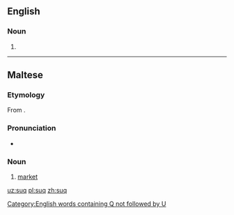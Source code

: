 ==English==

===Noun===
{{en-noun}}

# {{alternative spelling of|souq|lang=en}}

[[Category:English words containing Q not followed by U]]
----

==Maltese==

===Etymology===
From {{etyl|ar|mt}} {{term|سُوق|lang=ar|tr=sūq|sc=Arab}}.

===Pronunciation===
* {{IPA|/suːʔ/|lang=mt}}

===Noun===
{{mt-noun|m|swieq}}

# [[market]]

[[uz:suq]]
[[pl:suq]]
[[zh:suq]]